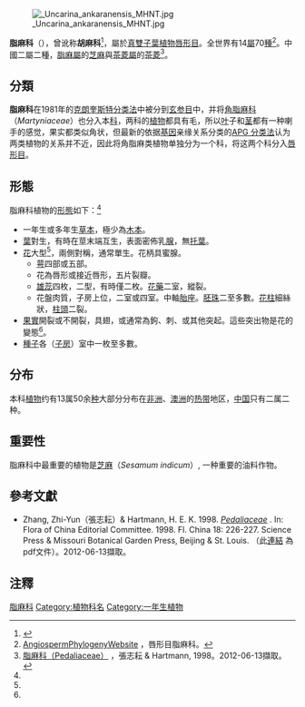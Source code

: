 {{AutoTaxobox
| image = Uncarina grandidieri1.jpg
| image_caption =[[艳桐草|艳桐草]] ''Uncarina grandidieri''
| taxon = Pedaliaceae
| authority = [[R.Br.|R.Br.]], 1810
| subdivision = 
*[[崖角麻屬|崖角麻屬]] ''Dewinteria''
*[[爪鉤草屬|爪鉤草屬]] ''Harpagophytum''
*[[風車麻屬|風車麻屬]] ''Holubia''
*[[癩果麻屬|癩果麻屬]] ''Linariopsis''
*[[馬林麻屬|馬林麻屬]] ''Pedaliodiscus''
*[[天竺麻屬|天竺麻屬]] ''Pedalium''
*[[佛肚麻屬|佛肚麻屬]] ''Pterodiscus''
*[[犀角麻屬|犀角麻屬]] ''Rogeria''
*[[刺麻木屬|刺麻木屬]] ''Sesamothamnus''
*[[脂麻属|脂麻属]] ''Sesamum'' 
*[[艳桐草属|艳桐草属]] ''Uncarina''
}}
[[File:_Uncarina_ankaranensis__MHNT.jpg|thumb]]

'''脂麻科'''（{{sn|Pedaliaceae}}），曾讹称'''胡麻科'''<ref>{{Cite journal|title=胡麻是亚麻，非脂麻辨——兼论中草药名称混乱的根源和《神农本草经》的成书年代及作者|url=http://www.plantsystematics.com/CN/abstract/abstract1544.shtml|author=吴征镒|author2=王锦秀|author3=汤彦承|date=2007-07-18|journal=植物分类学报|issue=4|doi=10.1360/aps06196|volume=45|pages=458–472|issn=1674-4918|access-date=2021-08-20|archive-date=2022-02-25|archive-url=https://web.archive.org/web/20220225030000/https://www.plantsystematics.com/CN/abstract/abstract1544.shtml|dead-url=no}}</ref>，屬於[[真雙子葉植物|真雙子葉植物]][[唇形目|唇形目]]。全世界有14[[屬|屬]]70[[種|種]]<ref name="APW">[http://www.mobot.org/MOBOT/Research/APweb/welcome.html AngiospermPhylogenyWebsite] {{Wayback|url=http://www.mobot.org/MOBOT/Research/APweb/welcome.html |date=20111023040408 }}，唇形目脂麻科。</ref>。中國二屬二種，[[脂麻屬|脂麻屬]]的[[芝麻|芝麻]]與[[茶菱屬|茶菱屬]]的[[茶菱|茶菱]]<ref name="FOC">[http://flora.huh.harvard.edu/china/mss/volume18/PEDALIACEAE.published.pdf 脂麻科（Pedaliaceae）] {{Wayback|url=http://flora.huh.harvard.edu/china/mss/volume18/PEDALIACEAE.published.pdf |date=20120525064812 }}，張志耘 & Hartmann, 1998。2012-06-13擷取。</ref>。

==分類==
'''脂麻科'''在1981年的[[克朗奎斯特分类法|克朗奎斯特分类法]]中被分到[[玄参目|玄参目]]中，并将[[角脂麻科|角脂麻科]]（''Martyniaceae''）也分入本[[科|科]]，两科的[[植物|植物]]都具有毛，所以[[叶|叶]]子和[[茎|茎]]都有一种喇手的感觉，果实都类似角状，但最新的依据[[基因|基因]]亲缘关系分类的[[APG_分类法|APG 分类法]]认为两类植物的关系并不近，因此将角脂麻类植物单独分为一个科，将这两个科分入[[唇形目|唇形目]]。

==形態==
脂麻科植物的[[形態學_(生物學)|形態]]如下：<ref name="FOC" />
* 一年生或多年生[[草本|草本]]，極少為[[木本|木本]]。
* [[葉|葉]]對生，有時在莖末端互生，表面密佈乳[[腺體|腺]]，無[[托葉|托葉]]。
* [[花|花]]大型<ref name="APW" />，兩側對稱，通常單生。花柄具蜜腺。
** [[花萼|萼]]四部或五部。
** 花為唇形或接近唇形，五片裂瓣。
** [[雄蕊|雄蕊]]四枚，二型，有時僅二枚。[[花藥|花藥]]二室，縱裂。
** 花盤肉質，子房上位，二室或四室。中軸[[胎座|胎座]]。[[胚珠|胚珠]]二至多數。[[花柱|花柱]]細絲狀，[[柱頭|柱頭]]二裂。
* [[果實|果實]]開裂或不開裂，具翅，或通常為鉤、刺、或其他突起。這些突出物是花的變態<ref name="APW" />。
* [[種子|種子]]各（[[子房|子房]]）室中一枚至多數。

==分布==
本科[[植物|植物]]约有13属50余[[种|种]]大部分分布在[[非洲|非洲]]、[[澳洲|澳洲]]的[[热带|热带]]地区，[[中国|中国]]只有二属二种。

==重要性==
脂麻科中最重要的植物是[[芝麻|芝麻]]（''Sesamum indicum''）, 一种重要的油料作物。

==參考文獻==
* Zhang, Zhi-Yun（張志耘）& Hartmann, H. E. K. 1998. [http://www.efloras.org/florataxon.aspx?flora_id=2&taxon_id=10658 ''Pedaliaceae''] {{Wayback|url=http://www.efloras.org/florataxon.aspx?flora_id=2&taxon_id=10658 |date=20210304160403 }}. In: Flora of China Editorial Committee. 1998. Fl. China 18: 226-227. Science Press & Missouri Botanical Garden Press, Beijing & St. Louis. （此[http://flora.huh.harvard.edu/china/mss/volume18/PEDALIACEAE.published.pdf 連結] {{Wayback|url=http://flora.huh.harvard.edu/china/mss/volume18/PEDALIACEAE.published.pdf |date=20120525064812 }}為pdf文件）。2012-06-13擷取。

==注釋==
<references/>
{{Taxonbar|from=Q161187}}

[[Category:脂麻科|]]
[[Category:植物科名|Category:植物科名]]
[[Category:一年生植物|Category:一年生植物]]